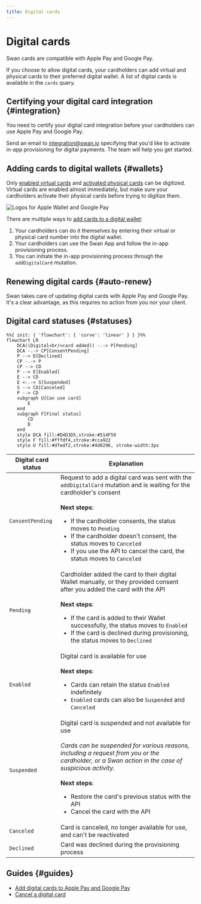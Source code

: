 ```yaml
---
title: Digital cards
---
```


# Digital cards

Swan cards are compatible with Apple Pay and Google Pay.

If you choose to allow digital cards, your cardholders can add virtual and physical cards to their preferred digital wallet.
A list of digital cards is available in the `cards` query.

## Certifying your digital card integration {#integration}

You need to certify your digital card integration before your cardholders can use Apple Pay and Google Pay.

Send an email to integration@swan.io specifying that you'd like to activate in-app provisioning for digital payments.
The team will help you get started.


<CompleteProvisioningGuide />

## Adding cards to digital wallets {#wallets}

Only [enabled virtual cards](../virtual/index.mdx#statuses) and [activated physical cards](../physical/index.mdx#statuses) can be digitized.
Virtual cards are enabled almost immediately, but make sure your cardholders activate their physical cards before trying to digitize them.

![Logos for Apple Wallet and Google Pay](../../../images/topics/cards/cards-digital-wallets.png)

There are multiple ways to [add cards to a digital wallet](./guide-add.mdx):

1. Your cardholders can do it themselves by entering their virtual or physical card number into the digital wallet.
1. Your cardholders can use the Swan App and follow the in-app provisioning process.
1. You can initiate the in-app provisioning process through the `addDigitalCard` mutation.

## Renewing digital cards {#auto-renew}

Swan takes care of updating digital cards with Apple Pay and Google Pay.
It's a clear advantage, as this requires no action from you nor your client.

## Digital card statuses {#statuses}

```mermaid
%%{ init: { 'flowchart': { 'curve': 'linear' } } }%%
flowchart LR
    DCA((Digital<br/>card added)) -.-> P[Pending]
    DCA -.-> CP[ConsentPending]
    P --> D[Declined]
    CP -.-> P
    CP --> CD
    P --> E[Enabled]
    E --> CD
    E <-.-> S[Suspended]
    S --> CD[Canceled]
    P --> CD
    subgraph U[Can use card]
        E
    end
    subgraph F[Final status]
        CD
        D
    end
    style DCA fill:#D4D3D5,stroke:#514F59
    style F fill:#fffdf4,stroke:#cca922
    style U fill:#dfedf2,stroke:#4d8296, stroke-width:3px
```

| Digital card status | Explanation |
|---|---|
| `ConsentPending` | Request to add a digital card was sent with the `addDigitalCard` mutation and is waiting for the cardholder's consent<br/><br/>**Next steps**:<ul><li>If the cardholder consents, the status moves to `Pending`</li><li>If the cardholder doesn't consent, the status moves to `Canceled`</li><li>If you use the API to cancel the card, the status moves to `Canceled`</li></ul> |
| `Pending` | Cardholder added the card to their digital Wallet manually, or they provided consent after you added the card with the API<br/><br/>**Next steps**:<ul><li>If the card is added to their Wallet successfully, the status moves to `Enabled`</li><li>If the card is declined during provisioning, the status moves to `Declined`</li></ul> |
| `Enabled` | Digital card is available for use<br/><br/>**Next steps**:<ul><li>Cards can retain the status `Enabled` indefinitely</li><li>`Enabled` cards can also be `Suspended` and `Canceled`</li></ul> |
| `Suspended` | Digital card is suspended and not available for use<br/><br/>*Cards can be suspended for various reasons, including a request from you or the cardholder, or a Swan action in the case of suspicious activity.*<br/><br/>**Next steps**:<ul><li>Restore the card's previous status with the API</li><li>Cancel the card with the API</li></ul> |
| `Canceled` | Card is canceled, no longer available for use, and can't be reactivated |
| `Declined` | Card was declined during the provisioning process |

## Guides {#guides}

- [Add digital cards to Apple Pay and Google Pay](./guide-add.mdx)
- [Cancel a digital card](./guide-cancel.mdx)